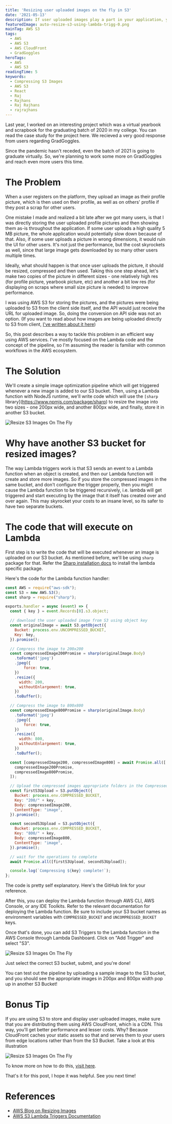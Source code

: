 ```yaml
---
title: 'Resizing user uploaded images on the fly in S3'
date: '2021-05-13'
description: If user uploaded images play a part in your application, you will sooner or later face the problem of users uploading enormously sized images. To solve this, this post will walk you through a Lambda & S3 based solution which is fast yet very cost efficient.
featuredImage: auto-resize-s3-using-lambda-trigg-0.png
mainTag: AWS S3
tags:
  - AWS
  - AWS S3
  - AWS CloudFront
  - GradGoggles
heroTags:
  - AWS
  - AWS S3
readingTime: 5
keywords:
  - Compressing S3 Images
  - AWS S3
  - React
  - Raj
  - Rajhans
  - Raj Rajhans
  - rajrajhans
---
```


Last year, I worked on an interesting project which was a virtual yearbook and scrapbook for the graduating batch of 2020 in my college. You can read the case study for the project here. We recieved a very good response from users regarding GradGoggles.

Since the pandemic hasn't receded, even the batch of 2021 is going to graduate virtually. So, we're planning to work some more on GradGoggles and reach even more users this time.

# The Problem

When a user registers on the platform, they upload an image as their profile picture, which is then used on their profile, as well as on others' profile if they post a scrap for other users.

One mistake I made and realized a bit late after we got many users, is that I was directly storing the user uploaded profile pictures and then showing them as-is throughout the application. If some user uploads a high quality 5 MB picture, the whole application would potentially slow down because of that. Also, if some user uploads a picture in wrong dimensions, it would ruin the UI for other users. It's not just the performance, but the cost skyrockets as well, since that large image gets downloaded by so many other users multiple times.

Ideally, what should happen is that once user uploads the picture, it should be resized, compressed and then used. Taking this one step ahead, let's make two copies of the picture in different sizes - one relatively high res (for profile picture, yearbook picture, etc) and another a bit low res (for displaying on scraps where small size picture is needed) to improve performance.

I was using AWS S3 for storing the pictures, and the pictures were being uploaded to S3 from the client side itself, and the API would just receive the URL for uploaded image. So, doing the conversion on API side was not an option. (If you want to read about how images are being uploaded directly to S3 from client, [I've written about it here](https://rajrajhans.com/2020/06/2-ways-to-upload-files-to-s3-in-flask/))

So, this post describes a way to tackle this problem in an efficient way using AWS services. I've mostly focused on the Lambda code and the concept of the pipeline, so I'm assuming the reader is familiar with common workflows in the AWS ecosystem.

# The Solution

We'll create a simple image optimization pipeline which will get triggered whenever a new image is added to our S3 bucket. Then, using a Lambda function with NodeJS runtime, we'll write code which will use the `[sharp` library](https://www.npmjs.com/package/sharp) to resize the image into two sizes - one 200px wide, and another 800px wide, and finally, store it in another S3 bucket.

<ImageWrapper isTransparent="1">

![Resize S3 Images On The Fly](auto-resize-s3-using-lambda-trigg-1.png)

</ImageWrapper>

# Why have another S3 bucket for resized images?

The way Lambda triggers work is that S3 sends an event to a Lambda function when an object is created, and then our Lambda function will create and store more images. So if you store the compressed images in the same bucket, and don't configure the trigger properly, then you might cause the Lambda function to be triggered recursively, i.e. lambda will get triggered and start executing by the image that it itself has created over and over again. This may skyrocket your costs to an insane level, so its safer to have two separate buckets.

# The code that will execute on Lambda

First step is to write the code that will be executed whenever an image is uploaded on our S3 bucket. As mentioned before, we'll be using `sharp` package for that. Refer the [Sharp installation docs](https://sharp.pixelplumbing.com/install#aws-lambda) to install the lambda specific package.

Here's the code for the Lambda function handler:

```js
const AWS = require("aws-sdk");
const S3 = new AWS.S3();
const sharp = require("sharp");

exports.handler = async (event) => {
  const { key } = event.Records[0].s3.object;

  // download the user uploaded image from S3 using object key
  const originalImage = await S3.getObject({
    Bucket: process.env.UNCOMPRESSED_BUCKET,
    Key: key,
  }).promise();

  // Compress the image to 200x200
  const compressedImage200Promise = sharp(originalImage.Body)
    .toFormat('jpeg')
    .jpeg({
        force: true,
    })
    .resize({
      width: 200,
      withoutEnlargement: true,
    })
    .toBuffer();

  // Compress the image to 800x800
  const compressedImage800Promise = sharp(originalImage.Body)
    .toFormat('jpeg')
    .jpeg({
        force: true,
    })
    .resize({
      width: 800,
      withoutEnlargement: true,
    })
    .toBuffer();

  const [compressedImage200, compressedImage800] = await Promise.all([
    compressedImage200Promise,
    compressedImage800Promise,
  ]);

  // Upload the compressed images appropriate folders in the Compressed Images bucket
  const firstS3Upload = S3.putObject({
    Bucket: process.env.COMPRESSED_BUCKET,
    Key: "200/" + key,
    Body: compressedImage200,
    ContentType: "image",
  }).promise();

  const secondS3Upload = S3.putObject({
    Bucket: process.env.COMPRESSED_BUCKET,
    Key: "800/" + key,
    Body: compressedImage800,
    ContentType: "image",
  }).promise();

  // wait for the operations to complete
  await Promise.all([firstS3Upload, secondS3Upload]);

  console.log(`Compressing ${key} complete!`);
};
```

The code is pretty self explanatory. Here's the GitHub link for your reference.

After this, you can deploy the Lambda function through AWS CLI, AWS Console, or any IDE Toolkits. Refer to the relevant documentation for deploying the Lambda function. Be sure to include your S3 bucket names as environment variables with `COMPRESSED_BUCKET` and `UNCOMPRESSED_BUCKET` keys.

Once that's done, you can add S3 Triggers to the Lambda function in the AWS Console through Lambda Dashboard. Click on "Add Trigger" and select "S3".

<ImageWrapper isTransparent="1">

![Resize S3 Images On The Fly](auto-resize-s3-using-lambda-trigg-2.png)

</ImageWrapper>

Just select the correct S3 bucket, submit, and you're done!

You can test out the pipeline by uploading a sample image to the S3 bucket, and you should see the appropriate images in 200px and 800px width pop up in another S3 Bucket!

# Bonus Tip

If you are using S3 to store and display user uploaded images, make sure that you are distributing them using AWS CloudFront, which is a CDN. This way, you'll get better performance and lesser costs. Why? Because CloudFront caches your static assets so that and serves them to your users from edge locations rather than from the S3 Bucket. Take a look at this illustration

<ImageWrapper isTransparent="1">

![Resize S3 Images On The Fly](auto-resize-s3-using-lambda-trigg-3.png)

</ImageWrapper>

To know more on how to do this, [visit here](https://aws.amazon.com/blogs/networking-and-content-delivery/amazon-s3-amazon-cloudfront-a-match-made-in-the-cloud/).

That's it for this post, I hope it was helpful. See you next time!


# References

- [AWS Blog on Resizing Images](    https://aws.amazon.com/blogs/compute/resize-images-on-the-fly-with-amazon-s3-aws-lambda-and-amazon-api-gateway/)
- [AWS S3 Lambda Triggers Documentation](https://docs.aws.amazon.com/lambda/latest/dg/with-s3.html)